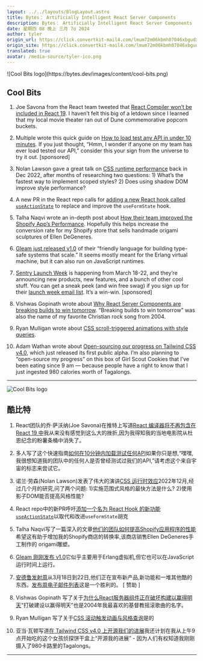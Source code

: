 ```yaml
---
layout: ../../layouts/BlogLayout.astro
title: Bytes： Artificially Intelligent React Server Components
description: Bytes： Artificially Intelligent React Server Components
date: 星期四 08 晚上 三月 7o 2024
author: tyler
origin_url: https://click.convertkit-mail4.com/lmum72m06kbmh07046xbgudxmp600/p8hehquzxzmwmpaq/aHR0cHM6Ly9ieXRlcy5kZXYvYXJjaGl2ZXMvMjY5
origin_site: https://click.convertkit-mail4.com/lmum72m06kbmh07046xbgudxmp600/p8hehquzxzmwmpaq/aHR0cHM6Ly9ieXRlcy5kZXYvYXJjaGl2ZXMvMjY5
translated: true
avatar: /media-source/tyler-ico.png
---
```



<Reference client:only="react" title="Bytes： Artificially Intelligent React Server Components" url="https://click.convertkit-mail4.com/lmum72m06kbmh07046xbgudxmp600/p8hehquzxzmwmpaq/aHR0cHM6Ly9ieXRlcy5kZXYvYXJjaGl2ZXMvMjY5" />

<Detail client:only="react">
	![Cool Bits logo](https://bytes.dev/images/content/cool-bits.png)

## Cool Bits

1.  Joe Savona from the React team tweeted that [React Compiler won’t be included in React 19](https://click.convertkit-mail4.com/lmum72m06kbmh07046xbgudxmp600/z2hgh7u3w3n26lip/aHR0cHM6Ly90d2l0dGVyLmNvbS9lbl9KUy9zdGF0dXMvMTc2MDQzMzk2OTExODc2OTY1NA==). I haven’t felt this big of a letdown since I learned that my local movie theater ran out of Dune commemorative popcorn buckets.
    
2.  Multiple wrote this quick guide on [How to load test any API in under 10 minutes](https://click.convertkit-mail4.com/lmum72m06kbmh07046xbgudxmp600/p8hehquzxzmw6ptq/aHR0cHM6Ly9kb2NzLm11bHRpcGxlLmRldi9xdWljay1zdGFydC1ndWlkZQ==). If you just thought, “Hmm, I wonder if anyone on my team has ever load tested our API,” consider this your sign from the universe to try it out. \[sponsored\]
    
3.  Nolan Lawson gave a great talk on [CSS runtime performance](https://click.convertkit-mail4.com/lmum72m06kbmh07046xbgudxmp600/x0hph3uw3wov2mt5/aHR0cHM6Ly9ub2xhbmxhd3Nvbi5jb20vMjAyMy8wMS8xNy9teS10YWxrLW9uLWNzcy1ydW50aW1lLXBlcmZvcm1hbmNlLw==) back in Dec 2022, after months of researching two questions: 1) What’s the fastest way to implement scoped styles? 2) Does using shadow DOM improve style performance?
    
4.  A new PR in the React repo calls for [adding a new React hook called `useActionState`](https://click.convertkit-mail4.com/lmum72m06kbmh07046xbgudxmp600/6qhehou7o7z8rqco/aHR0cHM6Ly9naXRodWIuY29tL2ZhY2Vib29rL3JlYWN0L3B1bGwvMjg0OTE=) to replace and improve the `useFormState` hook.
    
5.  Talha Naqvi wrote an in-depth post about [How their team improved the Shopify App’s Performance](https://click.convertkit-mail4.com/lmum72m06kbmh07046xbgudxmp600/kkhmh2ulmlr0vgsl/aHR0cHM6Ly9zaG9waWZ5LmVuZ2luZWVyaW5nL2ltcHJvdmluZy1zaG9waWZ5LWFwcC1zLXBlcmZvcm1hbmNl). Hopefully this helps increase the conversion rate for my Shopify store that sells handmade origami sculptures of Ellen DeGeneres.
    
6.  [Gleam just released v1.0](https://click.convertkit-mail4.com/lmum72m06kbmh07046xbgudxmp600/58hvh8um7mqd2vs6/aHR0cHM6Ly9nbGVhbS5ydW4vbmV3cy9nbGVhbS12ZXJzaW9uLTEv) of their “friendly language for building type-safe systems that scale.” It seems mostly meant for the Erlang virtual machine, but it can also run on JavaScript runtimes.
    
7.  [Sentry Launch Week](https://click.convertkit-mail4.com/lmum72m06kbmh07046xbgudxmp600/25h2h9u2d26pw8f3/aHR0cHM6Ly9zZW50cnkuaW8vZXZlbnRzL2xhdW5jaC13ZWVrLz91dG1fc291cmNlPWJ5dGVzJnV0bV9tZWRpdW09cGFpZC1jb21tdW5pdHkmdXRtX2NhbXBhaWduPWdlbmVyYWwtZnkyNXExLWxhdW5jaHdlZWsmdXRtX2NvbnRlbnQ9bmV3c2xldHRlci1sYXVuY2h3ZWVrLXR1bmVpbg==) is happening from March 18-22, and they’re announcing new products, new features, and a bunch of other cool stuff. You can get a sneak peek (and win free swag) if you sign up for their [launch week email list](https://click.convertkit-mail4.com/lmum72m06kbmh07046xbgudxmp600/25h2h9u2d26pw8f3/aHR0cHM6Ly9zZW50cnkuaW8vZXZlbnRzL2xhdW5jaC13ZWVrLz91dG1fc291cmNlPWJ5dGVzJnV0bV9tZWRpdW09cGFpZC1jb21tdW5pdHkmdXRtX2NhbXBhaWduPWdlbmVyYWwtZnkyNXExLWxhdW5jaHdlZWsmdXRtX2NvbnRlbnQ9bmV3c2xldHRlci1sYXVuY2h3ZWVrLXR1bmVpbg==). It’s a win-win. \[sponsored\]
    
8.  Vishwas Gopinath wrote about [Why React Server Components are breaking builds to win tomorrow](https://click.convertkit-mail4.com/lmum72m06kbmh07046xbgudxmp600/qvh8h8urnrzmpvhl/aHR0cHM6Ly93d3cuYnVpbGRlci5pby9ibG9nL3doeS1yZWFjdC1zZXJ2ZXItY29tcG9uZW50cw==). “Breaking builds to win tomorrow” was also the name of my favorite Christian rock song from 2004.
    
9.  Ryan Mulligan wrote about [CSS scroll-triggered animations with style queries](https://click.convertkit-mail4.com/lmum72m06kbmh07046xbgudxmp600/9qhzhdup9p0vrlt9/aHR0cHM6Ly9yeWFubXVsbGlnYW4uZGV2L2Jsb2cvc2Nyb2xsLXRyaWdnZXJlZC1hbmltYXRpb25zLXN0eWxlLXF1ZXJpZXMv).
    
10.  Adam Wathan wrote about [Open-sourcing our progress on Tailwind CSS v4.0](https://click.convertkit-mail4.com/lmum72m06kbmh07046xbgudxmp600/3ohphdu7z705gdfr/aHR0cHM6Ly90YWlsd2luZGNzcy5jb20vYmxvZy90YWlsd2luZGNzcy12NC1hbHBoYQ==), which just released its first public alpha. I’m also planning to “open-source my progress” on this box of Girl Scout Cookies that I’ve been eating since 9 am — because people have a right to know that I just ingested 980 calories worth of Tagalongs.
    

* * *


</Detail>

![Cool Bits logo](https://bytes.dev/images/content/cool-bits.png)

## 酷比特

1. React团队的乔·萨沃纳(Joe Savona)在推特上写道[React 编译器将不再包含在 React 19 中](https://click.convertkit-mail4.com/lmum72m06kbmh07046xbgudxmp600/z2hgh7u3w3n26lip/aHR0cHM6Ly90d2l0dGVyLmNvbS9lbl9KUy9zdGF0dXMvMTc2MDQzMzk2OTExODc2OTY1NA==)我从来没有感觉到这么大的挫折,因为我得知我的当地电影院从杜恩纪念的粉薯条桶中消失了。

2. 多人写了这个快速指南[如何在10分钟内加载测试任何API](https://click.convertkit-mail4.com/lmum72m06kbmh07046xbgudxmp600/p8hehquzxzmw6ptq/aHR0cHM6Ly9kb2NzLm11bHRpcGxlLmRldi9xdWljay1zdGFydC1ndWlkZQ==)如果你只是想,“嘿嘿,我很想知道我的团队中的任何人是否曾经测试过我们的API,”请考虑这个来自宇宙的标志来尝试它。

3. 诺兰·劳森(Nolan Lawson)发表了伟大的演讲[CSS 运行时效应](https://click.convertkit-mail4.com/lmum72m06kbmh07046xbgudxmp600/x0hph3uw3wov2mt5/aHR0cHM6Ly9ub2xhbmxhd3Nvbi5jb20vMjAyMy8wMS8xNy9teS10YWxrLW9uLWNzcy1ydW50aW1lLXBlcmZvcm1hbmNlLw==)2022年12月,经过几个月的研究,问了两个问题: 1)实施范围式风格的最快方法是什么? 2)使用影子DOM能否提高风格性能?

4. React repo中的新PR呼吁[添加一个名为 React Hook 的新功能`useActionState`](https://click.convertkit-mail4.com/lmum72m06kbmh07046xbgudxmp600/6qhehou7o7z8rqco/aHR0cHM6Ly9naXRodWIuY29tL2ZhY2Vib29rL3JlYWN0L3B1bGwvMjg0OTE=)以取代和改进`useFormState`胡克

5. Talha Naqvi写了一篇深入的文章[他们的团队如何提高Shopify应用程序的性能](https://click.convertkit-mail4.com/lmum72m06kbmh07046xbgudxmp600/kkhmh2ulmlr0vgsl/aHR0cHM6Ly9zaG9waWZ5LmVuZ2luZWVyaW5nL2ltcHJvdmluZy1zaG9waWZ5LWFwcC1zLXBlcmZvcm1hbmNl)希望这有助于增加我的Shopify商店的转换率,该商店销售Ellen DeGeneres手工制作的 origami雕塑。

6. [Gleam 刚刚发布 v1.0](https://click.convertkit-mail4.com/lmum72m06kbmh07046xbgudxmp600/58hvh8um7mqd2vs6/aHR0cHM6Ly9nbGVhbS5ydW4vbmV3cy9nbGVhbS12ZXJzaW9uLTEv)它似乎主要用于Erlang虚拟机,但它也可以在JavaScript运行时间上运行。

7. [安德鲁发射周](https://click.convertkit-mail4.com/lmum72m06kbmh07046xbgudxmp600/25h2h9u2d26pw8f3/aHR0cHM6Ly9zZW50cnkuaW8vZXZlbnRzL2xhdW5jaC13ZWVrLz91dG1fc291cmNlPWJ5dGVzJnV0bV9tZWRpdW09cGFpZC1jb21tdW5pdHkmdXRtX2NhbXBhaWduPWdlbmVyYWwtZnkyNXExLWxhdW5jaHdlZWsmdXRtX2NvbnRlbnQ9bmV3c2xldHRlci1sYXVuY2h3ZWVrLXR1bmVpbg==)从3月18日到22日,他们正在宣布新产品,新功能和一堆其他酷的东西。[发布周电子邮件列表](https://click.convertkit-mail4.com/lmum72m06kbmh07046xbgudxmp600/25h2h9u2d26pw8f3/aHR0cHM6Ly9zZW50cnkuaW8vZXZlbnRzL2xhdW5jaC13ZWVrLz91dG1fc291cmNlPWJ5dGVzJnV0bV9tZWRpdW09cGFpZC1jb21tdW5pdHkmdXRtX2NhbXBhaWduPWdlbmVyYWwtZnkyNXExLWxhdW5jaHdlZWsmdXRtX2NvbnRlbnQ9bmV3c2xldHRlci1sYXVuY2h3ZWVrLXR1bmVpbg==)这是一个胜利的。 \[ 赞助 ]

8. Vishwas Gopinath 写了关于[为什么React服务器组件正在破坏构建以赢得明天](https://click.convertkit-mail4.com/lmum72m06kbmh07046xbgudxmp600/qvh8h8urnrzmpvhl/aHR0cHM6Ly93d3cuYnVpbGRlci5pby9ibG9nL3doeS1yZWFjdC1zZXJ2ZXItY29tcG9uZW50cw==)“打破建设以赢得明天”也是2004年我最喜欢的基督教摇滚歌曲的名字。

9. Ryan Mulligan 写了关于[CSS 滚动触发动画与风格查询](https://click.convertkit-mail4.com/lmum72m06kbmh07046xbgudxmp600/9qhzhdup9p0vrlt9/aHR0cHM6Ly9yeWFubXVsbGlnYW4uZGV2L2Jsb2cvc2Nyb2xsLXRyaWdnZXJlZC1hbmltYXRpb25zLXN0eWxlLXF1ZXJpZXMv)是的

10. 亚当·瓦顿写道[在 Tailwind CSS v4.0 上开源我们的进展](https://click.convertkit-mail4.com/lmum72m06kbmh07046xbgudxmp600/3ohphdu7z705gdfr/aHR0cHM6Ly90YWlsd2luZGNzcy5jb20vYmxvZy90YWlsd2luZGNzcy12NC1hbHBoYQ==)我还计划在我从上午9点开始吃的这个女孩侦探饼干盒上“开源我的进展” - 因为人们有权知道我刚刚摄入了980卡路里的Tagalongs。

***


